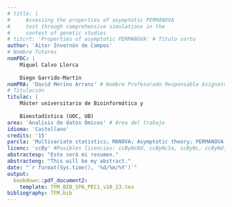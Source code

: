 ```yaml
---
# title: |
#     Assessing the properties of asymptotic PERMANOVA
#     test through comprehensive simulations in the
#     context of genetic studies
# titcrt: 'Properties of asymptotic PERMANOVA' # Título corto
author: 'Aitor Invernón de Campos'
# Nombre Tutores
nomPDC: |
    Miquel Calvo Llorca
  
    Diego Garrido-Martín 
nomPRA: 'David Merino Arranz' # Nombre Profesorado Responsable Asignatura
# Titulación
titulac: |
    Máster universitario de Bioinformática y
    
    Bioestadística (UOC, UB)
area: 'Analisis de datos Ómicos' # Área del trabajo
idioma: 'Castellano'
credits: '15'
parcla: 'Multivariate statistics; MANOVA; Asymptotic theory; PERMANOVA; Parametric; Non-parametric; Distance measure; Quadratic forms; Experimental design; Data visualization; Partitioning; Permutation tests; Canonical analysis; Resampling; Alternative Splicing; GWAS; RNA-Seq; QTL; sQTLs' # Palabras clave
licenc: 'ccBy' #Posibles licencias: ccByNcNd, ccByNcSa, ccByNc, ccByNd, ccBySa, ccBy, GNU, copyright)
abstractesp: "Este será mi resumen."
abstracteng: "This will be my abstract."
date: "`r format(Sys.time(), '%d/%m/%Y')`"
output: 
  bookdown::pdf_document2:
    template: TFM_BIB_SPA_PEC1_v10_23.tex
bibliography: TFM.bib
---
```



